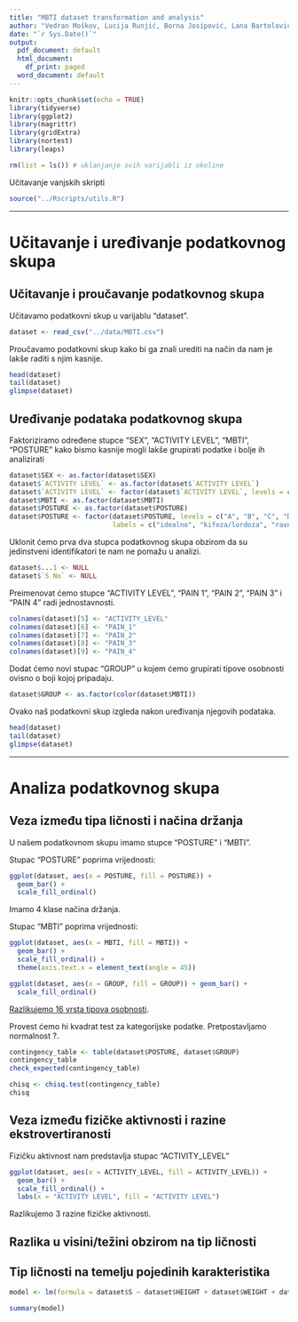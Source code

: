 ```yaml
---
title: "MBTI dataset transformation and analysis"
author: "Vedran Moškov, Lucija Runjić, Borna Josipović, Lana Bartolović"
date: "`r Sys.Date()`"
output:
  pdf_document: default
  html_document:
    df_print: paged
  word_document: default
---
```


```r
knitr::opts_chunk$set(echo = TRUE)
library(tidyverse)
library(ggplot2)
library(magrittr)
library(gridExtra)
library(nortest)
library(leaps)
```


```r
rm(list = ls()) # uklanjanje svih varijabli iz okoline
```

Učitavanje vanjskih skripti
```r
source("../Rscripts/utils.R")
```

***
# Učitavanje i uređivanje podatkovnog skupa

## Učitavanje i proučavanje podatkovnog skupa 

Učitavamo podatkovni skup u varijablu "dataset".
```r
dataset <- read_csv("../data/MBTI.csv")
```

Proučavamo podatkovni skup kako bi ga znali urediti na način da nam je lakše raditi s njim kasnije.
```r
head(dataset)
tail(dataset)
glimpse(dataset)
```

## Uređivanje podataka podatkovnog skupa

Faktoriziramo određene stupce "SEX", "ACTIVITY LEVEL", "MBTI", "POSTURE"  kako bismo kasnije mogli lakše grupirati podatke i bolje ih analizirati
```r
dataset$SEX <- as.factor(dataset$SEX)
dataset$`ACTIVITY LEVEL` <- as.factor(dataset$`ACTIVITY LEVEL`)
dataset$`ACTIVITY LEVEL` <- factor(dataset$`ACTIVITY LEVEL`, levels = c("Low", "Moderate", "High"))
dataset$MBTI <- as.factor(dataset$MBTI)
dataset$POSTURE <- as.factor(dataset$POSTURE)
dataset$POSTURE <- factor(dataset$POSTURE, levels = c("A", "B", "C", "D"), 
                          labels = c("idealno", "kifoza/lordoza", "ravna leđa", "nagnuto"))
```

Uklonit ćemo prva dva stupca podatkovnog skupa obzirom da su jedinstveni identifikatori te nam ne pomažu u analizi.
```r
dataset$...1 <- NULL
dataset$`S No` <- NULL
```

Preimenovat ćemo stupce "ACTIVITY LEVEL", "PAIN 1", "PAIN 2", "PAIN 3" i "PAIN 4" radi jednostavnosti.
```r
colnames(dataset)[5] <- "ACTIVITY_LEVEL"
colnames(dataset)[6] <- "PAIN_1"
colnames(dataset)[7] <- "PAIN_2"
colnames(dataset)[8] <- "PAIN_3"
colnames(dataset)[9] <- "PAIN_4"
```

Dodat ćemo novi stupac "GROUP" u kojem ćemo grupirati tipove osobnosti ovisno o boji kojoj pripadaju.
```r
dataset$GROUP <- as.factor(color(dataset$MBTI)) 
```

Ovako naš podatkovni skup izgleda nakon uređivanja njegovih podataka.
```r
head(dataset)
tail(dataset)
glimpse(dataset)
```


***
# Analiza podatkovnog skupa

## Veza između tipa ličnosti i načina držanja

U našem podatkovnom skupu imamo stupce "POSTURE" i "MBTI".

Stupac "POSTURE" poprima vrijednosti:

```r
ggplot(dataset, aes(x = POSTURE, fill = POSTURE)) +
  geom_bar() +
  scale_fill_ordinal()
```

Imamo 4 klase načina držanja.

Stupac "MBTI" poprima vrijednosti:
```r
ggplot(dataset, aes(x = MBTI, fill = MBTI)) + 
  geom_bar() + 
  scale_fill_ordinal() + 
  theme(axis.text.x = element_text(angle = 45))
```
```r
ggplot(dataset, aes(x = GROUP, fill = GROUP)) + geom_bar() + 
  scale_fill_ordinal()
```

[Razlikujemo 16 vrsta tipova osobnosti](https://www.16personalities.com/personality-types).


Provest ćemo hi kvadrat test za kategorijske podatke.
Pretpostavljamo normalnost ?.
```r
contingency_table <- table(dataset$POSTURE, dataset$GROUP)
contingency_table
check_expected(contingency_table)
```
```r
chisq <- chisq.test(contingency_table)
chisq
```







## Veza između fizičke aktivnosti i razine ekstrovertiranosti

Fizičku aktivnost nam predstavlja stupac "ACTIVITY_LEVEL"
```r
ggplot(dataset, aes(x = ACTIVITY_LEVEL, fill = ACTIVITY_LEVEL)) + 
  geom_bar() + 
  scale_fill_ordinal() + 
  labs(x = "ACTIVITY LEVEL", fill = "ACTIVITY LEVEL")
```
Razlikujemo 3 razine fizičke aktivnosti.




## Razlika u visini/težini obzirom na tip ličnosti

## Tip ličnosti na temelju pojedinih karakteristika

```r
model <- lm(formula = dataset$S ~ dataset$HEIGHT + dataset$WEIGHT + dataset$SEX + dataset$AGE)

summary(model)
```



